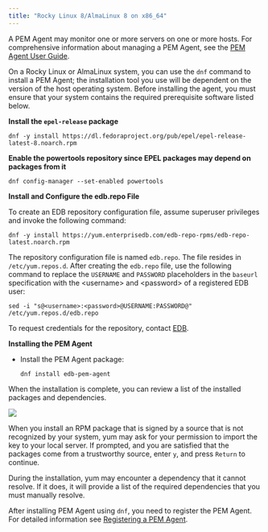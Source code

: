 ```yaml
---
title: "Rocky Linux 8/AlmaLinux 8 on x86_64"
---
```


A PEM Agent may monitor one or more servers on one or more hosts. For comprehensive information about managing a PEM Agent, see the [PEM Agent User Guide](https://www.enterprisedb.com/docs/pem/latest/pem_agent/).

On a Rocky Linux or AlmaLinux system, you can use the `dnf` command to install a PEM Agent; the installation tool you use will be dependent on the version of the host operating system. Before installing the agent, you must ensure that your system contains the required prerequisite software listed below.

**Install the `epel-release` package**

```text
dnf -y install https://dl.fedoraproject.org/pub/epel/epel-release-latest-8.noarch.rpm
```

**Enable the powertools repository since EPEL packages may depend on packages from it**

```text
dnf config-manager --set-enabled powertools
```

**Install and Configure the edb.repo File**

To create an EDB repository configuration file, assume superuser privileges and invoke the following command:

```text
dnf -y install https://yum.enterprisedb.com/edb-repo-rpms/edb-repo-latest.noarch.rpm
```

The repository configuration file is named `edb.repo`. The file resides in `/etc/yum.repos.d`. After creating the `edb.repo` file, use the following command to replace the `USERNAME` and `PASSWORD` placeholders in the `baseurl` specification with the &lt;username> and &lt;password> of a registered EDB user:

```text
sed -i "s@<username>:<password>@USERNAME:PASSWORD@" /etc/yum.repos.d/edb.repo
```

To request credentials for the repository, contact [EDB](https://www.enterprisedb.com/repository-access-request).

**Installing the PEM Agent**

-   Install the PEM Agent package:

    ```text
    dnf install edb-pem-agent
    ```

When the installation is complete, you can review a list of the installed packages and dependencies.

![](../../images/pem_rpm_installation_agent.png)

When you install an RPM package that is signed by a source that is not recognized by your system, yum may ask for your permission to import the key to your local server. If prompted, and you are satisfied that the packages come from a trustworthy source, enter `y`, and press `Return` to continue.

During the installation, yum may encounter a dependency that it cannot resolve. If it does, it will provide a list of the required dependencies that you must manually resolve.

After installing PEM Agent using `dnf`, you need to register the PEM Agent. For detailed information see [Registering a PEM Agent](09_registering_a_pem_agent/#registering-a-pem-agent).
